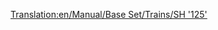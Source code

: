 [[Translation:en/Manual/Base Set/Trains/SH '125']]
{{fr/Manual/Base Set/Trains/Train|Nom=SH "125"
|Image=[[File:en/Manual/Base Set/Trains/Sh125.png]]
|Coût=23 437£ (46 874$)
|Vitesse=201 km/h (125 mph)
|Poids=70 t
|Puissance=4500 cv (3356 kW)
|Entretien=2 894£ (5 788$)
|Conception=1978
|Vie=20
|Capacité=8 sacs de courrier
|Description=Ce n'est pas une simple locomotive, mais une paire, opérant à l'unisson. Les deux peuvent contenir un chargement supplémentaire, par défaut du courrier. N'oubliez pas de réaménager ce véhicule pour les [[fr/Manual/Base Set/Cargos/Passagers|passagers]] si vous ne faites que du transport de ce type, afin que vos gares ne commencent pas à collecter du [[en/Courrier/Fer|courrier]]!

|Réalité=C'est une version renommée de la [https://www.wikipedia.org/wiki/fr:High Speed Train Intercity 125] britannique, la détentrice du record de vitesse mondial pour une locomotive diésel (237 km/h ou 148 mph).
}}